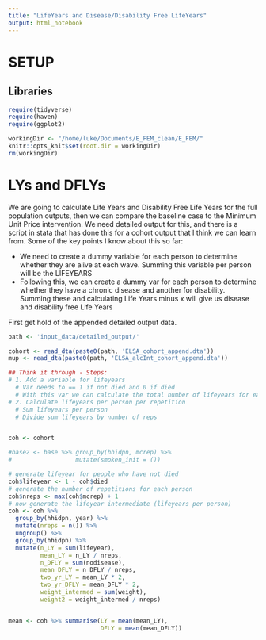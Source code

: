 ```yaml
---
title: "LifeYears and Disease/Disability Free LifeYears"
output: html_notebook
---
```


# SETUP
## Libraries
```r
require(tidyverse)
require(haven)
require(ggplot2)

workingDir <- "/home/luke/Documents/E_FEM_clean/E_FEM/"
knitr::opts_knit$set(root.dir = workingDir)
rm(workingDir)
```

# LYs and DFLYs
 
We are going to calculate Life Years and Disability Free Life Years for the full population outputs, then we can compare the baseline case to the Minimum Unit Price intervention. We need detailed output for this, and there is a script in stata that has done this for a cohort output that I think we can learn from. Some of the key points I know about this so far:

- We need to create a dummy variable for each person to determine whether they are alive at each wave. Summing this variable per person will be the LIFEYEARS
- Following this, we can create a dummy var for each person to determine whether they have a chronic disease and another for disability. Summing these and calculating Life Years minus x will give us disease and disability free Life Years

First get hold of the appended detailed output data.
```r
path <- 'input_data/detailed_output/'

cohort <- read_dta(paste0(path, 'ELSA_cohort_append.dta'))
mup <- read_dta(paste0(path, 'ELSA_alcInt_cohort_append.dta'))
```


```r

## Think it through - Steps:
# 1. Add a variable for lifeyears
  # Var needs to == 1 if not died and 0 if died
  # With this var we can calculate the total number of lifeyears for each person
# 2. Calculate lifeyears per person per repetition
  # Sum lifeyears per person
  # Divide sum lifeyears by number of reps


coh <- cohort

#base2 <- base %>% group_by(hhidpn, mcrep) %>%
#                  mutate(smoken_init = ())

# generate lifeyear for people who have not died
coh$lifeyear <- 1 - coh$died
# generate the number of repetitions for each person
coh$nreps <- max(coh$mcrep) + 1
# now generate the lifeyear intermediate (lifeyears per person)
coh <- coh %>% 
  group_by(hhidpn, year) %>%
  mutate(nreps = n()) %>%
  ungroup() %>%
  group_by(hhidpn) %>%
  mutate(n_LY = sum(lifeyear),
         mean_LY = n_LY / nreps,
         n_DFLY = sum(nodisease),
         mean_DFLY = n_DFLY / nreps,
         two_yr_LY = mean_LY * 2,
         two_yr_DFLY = mean_DFLY * 2,
         weight_intermed = sum(weight),
         weight2 = weight_intermed / nreps)


mean <- coh %>% summarise(LY = mean(mean_LY),
                          DFLY = mean(mean_DFLY))



                              



```



```r

```


